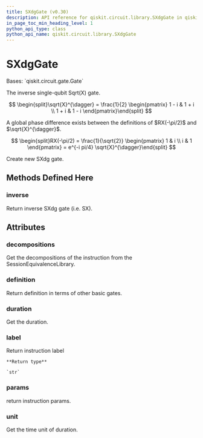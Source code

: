 ```yaml
---
title: SXdgGate (v0.30)
description: API reference for qiskit.circuit.library.SXdgGate in qiskit v0.30
in_page_toc_min_heading_level: 1
python_api_type: class
python_api_name: qiskit.circuit.library.SXdgGate
---
```


# SXdgGate

<Class id="qiskit.circuit.library.SXdgGate" isDedicatedPage={true} github="https://github.com/qiskit/qiskit/tree/stable/0.18/qiskit/circuit/library/standard_gates/sx.py" signature="SXdgGate(label=None)" modifiers="class">
  Bases: `qiskit.circuit.gate.Gate`

  The inverse single-qubit Sqrt(X) gate.

$$
\begin{split}\sqrt{X}^{\dagger} = \frac{1}{2} \begin{pmatrix}
1 - i & 1 + i \\
1 + i & 1 - i
\end{pmatrix}\end{split}
$$

  <Admonition title="Note" type="note">
    A global phase difference exists between the definitions of $RX(-\pi/2)$ and $\sqrt{X}^{\dagger}$.

$$
\begin{split}RX(-\pi/2) = \frac{1}{\sqrt{2}} \begin{pmatrix}
1 & i \\
i & 1
\end{pmatrix}
= e^{-i pi/4} \sqrt{X}^{\dagger}\end{split}
$$
  </Admonition>

  Create new SXdg gate.

  ## Methods Defined Here

  <span id="qiskit-circuit-library-sxdggate-inverse" />

  ### inverse

  <Function id="qiskit.circuit.library.SXdgGate.inverse" signature="SXdgGate.inverse()">
    Return inverse SXdg gate (i.e. SX).
  </Function>

  ## Attributes

  ### decompositions

  <Attribute id="qiskit.circuit.library.SXdgGate.decompositions">
    Get the decompositions of the instruction from the SessionEquivalenceLibrary.
  </Attribute>

  ### definition

  <Attribute id="qiskit.circuit.library.SXdgGate.definition">
    Return definition in terms of other basic gates.
  </Attribute>

  ### duration

  <Attribute id="qiskit.circuit.library.SXdgGate.duration">
    Get the duration.
  </Attribute>

  ### label

  <Attribute id="qiskit.circuit.library.SXdgGate.label">
    Return instruction label

    **Return type**

    `str`
  </Attribute>

  ### params

  <Attribute id="qiskit.circuit.library.SXdgGate.params">
    return instruction params.
  </Attribute>

  ### unit

  <Attribute id="qiskit.circuit.library.SXdgGate.unit">
    Get the time unit of duration.
  </Attribute>
</Class>

